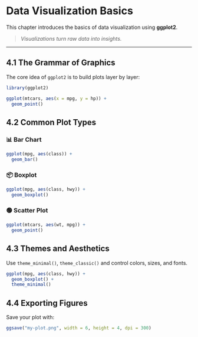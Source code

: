# Data Visualization Basics

This chapter introduces the basics of data visualization using **ggplot2**.

> *Visualizations turn raw data into insights.*

------------------------------------------------------------------------

## 4.1 The Grammar of Graphics

The core idea of `ggplot2` is to build plots layer by layer:

```{r}
library(ggplot2)

ggplot(mtcars, aes(x = mpg, y = hp)) +
  geom_point()
```

## 4.2 Common Plot Types

### 📊 Bar Chart

```{r}
ggplot(mpg, aes(class)) +
  geom_bar()
```

### 📦 Boxplot

```{r}
ggplot(mpg, aes(class, hwy)) +
  geom_boxplot()
```

### 🟢 Scatter Plot

```{r}
ggplot(mtcars, aes(wt, mpg)) +
  geom_point()
```

## 4.3 Themes and Aesthetics

Use `theme_minimal()`, `theme_classic()` and control colors, sizes, and fonts.

```{r}
ggplot(mpg, aes(class, hwy)) +
  geom_boxplot() +
  theme_minimal()
```

## 4.4 Exporting Figures

Save your plot with:

```{r}
ggsave("my-plot.png", width = 6, height = 4, dpi = 300)
```